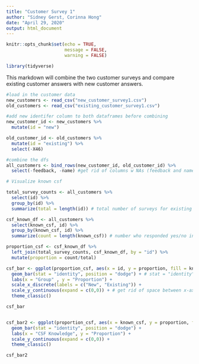 ```yaml
---
title: "Customer Survey 1"
author: "Sidney Gerst, Corinna Hong"
date: "April 29, 2020"
output: html_document
---
```


```r
knitr::opts_chunk$set(echo = TRUE,
                      message = FALSE,
                      warning = FALSE)

library(tidyverse)
```

This markdown will combine the two customer surveys and compare existing customer answers with new customer answers. 

```r

#load in the customer data
new_customers <- read_csv("new_customer_survey1.csv")
old_customers <- read_csv("existing_customer_survey1.csv")

#add new identifer column to both dataframes before combining
new_customer_id <- new_customers %>%
  mutate(id = "new")

old_customer_id <- old_customers %>%
  mutate(id = "existing") %>%
  select(-X46)

#combine the dfs
all_customers <- bind_rows(new_customer_id, old_customer_id) %>%
  select(-feedback, -name) #get rid of columns w NAs (feedback and names), we don't care

```

```r

# Visualize known csf

total_survey_counts <- all_customers %>% 
  select(id) %>%
  group_by(id) %>% 
  summarize(total = length(id)) # total number of surveys for existing and new

csf_known_df <- all_customers %>% 
  select(known_csf, id) %>% 
  group_by(known_csf, id) %>% 
  summarize(count = length(known_csf)) # number who responded yes/no in existing and new

proportion_csf <- csf_known_df %>% 
  left_join(total_survey_counts, csf_known_df, by = "id") %>% 
  mutate(proportion = count/total)

csf_bar <- ggplot(proportion_csf, aes(x = id, y = proportion, fill = known_csf)) + 
  geom_bar(stat = "identity", position = "dodge") + # stat = "identity" to have bars represent values in the data. Otherwise default is counts in the column
  labs(x = "Group" , y = "Proportion") +
  scale_x_discrete(labels = c("New", "Existing")) +
  scale_y_continuous(expand = c(0,0)) + # get rid of space between x-axis and plot
  theme_classic()

csf_bar


csf_bar2 <- ggplot(proportion_csf, aes(x = known_csf, y = proportion, fill = id)) + 
  geom_bar(stat = "identity", position = "dodge") +
  labs(x = "CSF Knowledge", y = "Proportion") +
  scale_y_continuous(expand = c(0,0)) +
  theme_classic()

csf_bar2

```

